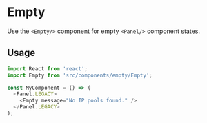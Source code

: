 # Empty

Use the `<Empty/>` component for empty `<Panel/>` component states.

## Usage

```js
import React from 'react';
import Empty from 'src/components/empty/Empty';

const MyComponent = () => (
  <Panel.LEGACY>
    <Empty message="No IP pools found." />
  </Panel.LEGACY>
);
```
